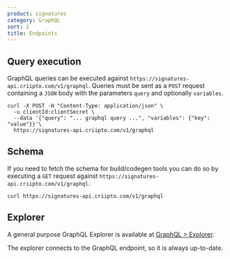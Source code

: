 ```yaml
---
product: signatures
category: GraphQL
sort: 2
title: Endpoints
---
```


## Query execution

GraphQL queries can be executed against `https://signatures-api.criipto.com/v1/graphql`. Queries must be sent as a `POST` request containing a `JSON` body with the parameters `query` and optionally `variables`.

```text
curl -X POST -H "Content-Type: application/json" \
  -u clientId:clientSecret \
  --data '{"query": "... graphql query ...", "variables": {"key": "value"}}'\ 
  https://signatures-api.criipto.com/v1/graphql
```

## Schema

If you need to fetch the schema for build/codegen tools you can do so by executing a `GET` request against `https://signatures-api.criipto.com/v1/graphql`.

```text
curl https://signatures-api.criipto.com/v1/graphql
```

## Explorer

A general purpose GraphQL Explorer is available at [GraphQL > Explorer](https://docs.criipto.com/signatures/graphql/explorer).

The explorer connects to the GraphQL endpoint, so it is always up-to-date.